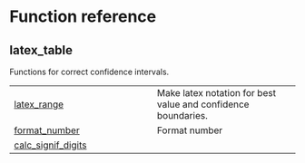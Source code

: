 # Function reference {.doc .doc-index}

## latex_table

Functions for correct confidence intervals.

| | |
| --- | --- |
| [latex_range](latex_range.qmd#xraypy.latex_table.latex_range) | Make latex notation for best value and confidence boundaries. |
| [format_number](format_number.qmd#xraypy.latex_table.format_number) | Format number |
| [calc_signif_digits](calc_signif_digits.qmd#xraypy.latex_table.calc_signif_digits) |  |